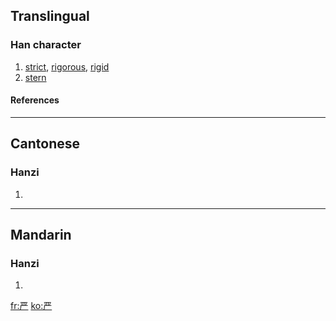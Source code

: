 {{see|厳|嚴}}<!-- may be replaced by zh-forms -->

==Translingual==
===Han character===
{{Han char|rn=1|rad=一|as=06|sn=7|four=|canj=一廿金竹 (MTCH)}}
# [[strict]], [[rigorous]], [[rigid]]
# [[stern]]
====References====
{{Han ref|kx=0078.131|hdz=10019.100|uh=4E25|ud=20005}}
----
==Cantonese==
===Hanzi===
{{yue-hanzi|jyut=|y=yim4}}
# {{defn|Cantonese}}
----
==Mandarin==
===Hanzi===
{{cmn-hanzi|tra=嚴|pin=[[yán]] (yan2), [[bàng]] (bang4)|wg=pang<sup>4</sup>, yen<sup>2</sup>}}
# {{defn|Mandarin}}




[[fr:严]]
[[ko:严]]